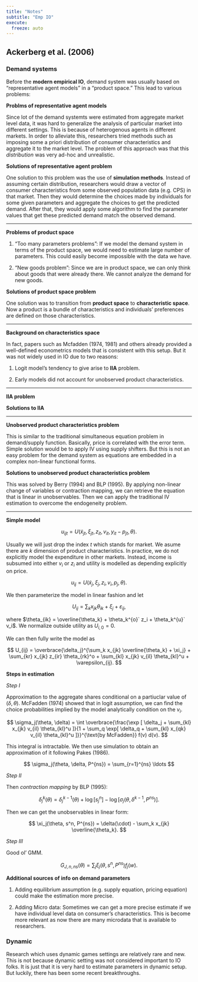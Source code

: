 ```yaml
---
title: "Notes"
subtitle: "Emp IO"
execute:
  freeze: auto
---
```


## Ackerberg et al. (2006)

### Demand systems

Before the **modern empirical IO**, demand system was usually based on "representative agent models" in a "product space." This lead to various problems:

**Problms of representative agent models**

Since lot of the demand systemts were estimated from aggregate market level data, it was hard to generalize the analysis of particular market into different settings. This is because of heterogenous agents in different markets. In order to alleviate this, researchers tried methods such as imposing some a priori distribution of consumer characteristics and aggregate it to the market level. The problem of this approach was that this *distribution* was very ad-hoc and unrealistic.

**Solutions of representative agent problem**

One solution to this problem was the use of **simulation methods**. Instead of assuming certain distribution, researchers would draw a vector of consumer characteristics from some observed population data (e.g. CPS) in that market. Then they would determine the choices made by individuals for some given parameters and aggregate the choices to get the predicted demand. After that, they would apply some algorithm to find the parameter values that get these predicted demand match the observed demand.

---

**Problems of product space**

1. "Too many parameters problems": If we model the demand system in terms of the product space, we would need to estimate large number of parameters. This could easily become impossible with the data we have.

2. "New goods problem": Since we are in product space, we can only think about goods that were already there. We cannot analyze the demand for new goods.

**Solutions of product space problem**

One solution was to transition from **product space** to **characteristic space**. Now a product is a bundle of characteristics and individuals' preferences are defined on those characteristics.

---

**Background on characteristics space**

In fact, papers such as Mcfadden (1974, 1981) and others already provided a well-defined econometrics models that is consistent with this setup. But it was not widely used in IO due to two reasons:

1. Logit model's tendency to give arise to **IIA** problem.

2. Early models did not account for unobserved product characteristics.

---

**IIA problem**

**Solutions to IIA**

---

**Unobserved product characteristics problem**

This is similar to the traditional simultaneous equation problem in demand/supply function. Basically, price is correlated with the error term. Simple solution would be to apply IV using supply shifters. But this is not an easy problem for the demand system as equations are embedded in a complex non-linear functional forms. 

**Solutions to unobserved product characteristics problem**

This was solved by Berry (1994) and BLP (1995). By applying non-linear change of variables or contraction mapping, we can retrieve the equation that is linear in unobservables. Then we can apply the traditional IV estimation to overcome the endogeneity problem.

---

**Simple model**

$$
u_{ijt} = U(\tilde{x}_{jt}, \xi_{jt}, z_{it}, v_{it}, y_{it} - p_{jt}, \theta).
$$

Usually we will just drop the index $t$ which stands for market. We asume there are $k$ dimension of product characteristics. In practice, we do not explicitly model the expenditure in other markets. Instead, income is subsumed into either $v_i$ or $z_i$ and utility is modelled as depending explicitly on price.

$$
u_{ij} = U(\tilde{x}_j, \xi_j, z_i, v_i, p_j, \theta).
$$

We then parameterize the model in linear fashion and let

$$
U_{ij} = \sum_k x_{jk}\theta_{ik} + \xi_j + \varepsilon_{ij},
$$

where $\theta_{ik} = \overline{\theta_k} + \theta_k^{o}` z_i + \theta_k^{u}` v_i$. We normalize outside utility as $U_{i,0} = 0$.

We can then fully write the model as

$$
U_{ij} = \overbrace{\delta_j}^{\sum_k x_{jk} \overline{\theta_k} + \xi_j} + \sum_{kr} x_{jk} z_{ir} \theta_{rk}^o + \sum_{kl} x_{jk} v_{il} \theta_{kl}^u + \varepsilon_{ij}.
$$

**Steps in estimation**

*Step I*

Approximation to the aggregate shares conditional on a partiuclar value of $(\delta, \theta)$. McFadden (1974) showed that in logit assumption, we can find the choice probabilities implied by the model analytically condition on the $v_i$. 

$$
\sigma_j(\theta, \delta) = \int \overbrace{\frac{\exp [ \delta_j + \sum_{kl} x_{jk} v_{il} \theta_{kl}^u ]}{1 + \sum_q \exp[ \delta_q + \sum_{kl} x_{qk} v_{il} \theta_{kl}^u ]}}^{\text{by McFadden}} f(v) d(v).
$$

This integral is intractable. We then use simulation to obtain an approximation of it following Pakes (1986). 

$$
\sigma_j(\theta, \delta, P^{ns}) = \sum_{r=1}^{ns} \ldots
$$

*Step II*

Then *contraction mapping* by BLP (1995):

$$
\delta_j^k(\theta) = \delta_j^{k-1} (\theta) + \log[s_j^n] - \log[\sigma_j(\theta, \delta^{k-1}, P^{ns})].
$$

Then we can get the unobservables in linear form:

$$
\xi_j(\theta, s^n, P^{ns}) = \delta(\cdot) - \sum_k x_{jk} \overline{\theta_k}.
$$

*Step III*

Good ol' GMM.

$$
G_{J, n, ns} (\theta) = \sum_j \xi_j(\theta, s^n, P^{ns}) f_j(w).
$$

**Additional sources of info on demand parameters**

1. Adding equilibrium assumption (e.g. supply equation, pricing equation) could make the estimation more precise.

2. Adding Micro data: Sometimes we can get a more precise estimate if we have individual level data on consumer's characteristics. This is become more relevant as now there are many microdata that is available to researchers.

### Dynamic

Research which uses dynamic games settings are relatively rare and new. This is not because dynamic setting was not considered important to IO folks. It is just that it is very hard to estimate parameters in dynamic setup. But luckily, there has been some recent breakthroughs.  


